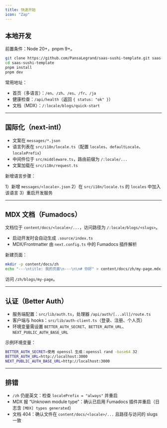 ```yaml
---
title: 快速开始
icon: "Zap"
---
```


## 本地开发

前置条件：Node 20+，pnpm 9+。

```bash
git clone https://github.com/PansaLegrand/saas-sushi-template.git saas-sushi-template
cd saas-sushi-template
pnpm install
pnpm dev
```

常用地址：

- 首页（多语言）：`/en`、`/zh`、`/es`、`/fr`、`/ja`
- 健康检查：`/api/health`（返回 `{ status: "ok" }`）
- 文档（MDX）：`/:locale/blogs/quick-start`

---

## 国际化（next-intl）

- 文案在 `messages/*.json`
- 语言列表在 `src/i18n/locale.ts`（配置 `locales`、`defaultLocale`、`localePrefix`）
- 中间件位于 `src/middleware.ts`，路由前缀为 `/:locale/...`
- 文案加载在 `src/i18n/request.ts`

新增语言步骤：

1）新增 `messages/<locale>.json`
2）在 `src/i18n/locale.ts` 的 `locales` 中加入该语言
3）重启开发服务

---

## MDX 文档（Fumadocs）

文档位于 `content/docs/<locale>/...`，访问路径为 `/:locale/blogs/<slugs>`。

- 启动开发时会自动生成 `.source/index.ts`
- MDX/Frontmatter 由 `next.config.ts` 中的 Fumadocs 插件解析

新建页面：

```bash
mkdir -p content/docs/zh
echo "---\ntitle: 我的页面\n---\n\n# 你好" > content/docs/zh/my-page.mdx
```

访问 `/zh/blogs/my-page`。

---

## 认证（Better Auth）

- 服务端配置：`src/lib/auth.ts`，处理器 `/api/auth/[...all]/route.ts`
- 客户端与 hooks：`src/lib/auth-client.ts`（登录、注册、个人页）
- 环境变量需设置 `BETTER_AUTH_SECRET`、`BETTER_AUTH_URL`、`NEXT_PUBLIC_AUTH_BASE_URL`

示例环境变量：

```bash
BETTER_AUTH_SECRET=使用 openssl 生成：openssl rand -base64 32
BETTER_AUTH_URL=http://localhost:3000
NEXT_PUBLIC_AUTH_BASE_URL=http://localhost:3000
```

---

## 排错

- `/zh` 仍是英文：检查 `localePrefix = "always"` 并重启
- MDX 报 “Unknown module type”：确认已启用 Fumadocs 插件并重启（日志含 `[MDX] types generated`）
- 文档 404：确认文件在 `content/docs/<locale>/...` 且路径与访问的 slugs 一致
